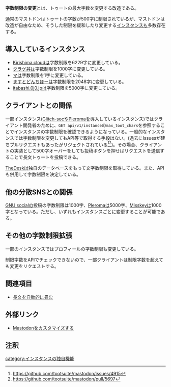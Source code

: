 '''字数制限の変更'''とは、トゥートの最大字数を変更する改造である。

通常のマストドンはトゥートの字数が500字に制限されているが、マストドンは改造が自由なため、そうした制限を緩和したり変更する[[インスタンス]]も多数存在する。

==導入しているインスタンス==

* [[Kirishima.cloud]]は字数制限を6229字に変更している。
* [[クラゲ丼]]は字数制限を1000字に変更している。
* [[マ]]は字数制限を1字に変更している。
* [[ますとどんちほー]]は字数制限を2048字に変更している。
* [[itabashi.0j0.jp]]は字数制限を5000字に変更している。

==クライアントとの関係==
一部インスタンス([[Glitch-soc]]や[[Pleroma]]を導入しているインスタンス)ではクライアント開発者のために、<code>GET api/v1/instance</code>の<code>max_toot_chars</code>を参照することでインスタンスの字数制限を確認できるようになっている。一般的なインスタンスでは字数制限を変更してもAPI等で取得する手段はない。(過去にIssuesが建ちプルリクエストもあったがリジェクトされている<ref>https://github.com/tootsuite/mastodon/issues/4915</ref><ref>https://github.com/tootsuite/mastodon/pull/5697</ref>)。その場合、クライアントの実装として500字オーバーをしても投稿ボタンを押せばリクエストを送信することで長文トゥートを投稿できる。

[[TheDesk]]は独自のデータベースをもって文字数制限を取得している。また、APIも併用して字数制限を決定している。

==他の分散SNSとの関係==
[[GNU social]]の投稿の字数制限は1000字、[[Pleroma]]は5000字、[[Misskey]]は1000字となっている。ただし、いずれもインスタンスごとに変更することが可能である。

==その他の字数制限拡張==

一部のインスタンスではプロフィールの字数制限も変更している。

制限字数をAPIでチェックできないので、一部クライアントは制限字数を超えても変更をリクエストする。
==関連項目==
* [[長文を自動的に畳む]]

==外部リンク==
* [https://qiita.com/Ress/items/064109cf36ea5437c3a1 Mastodonをカスタマイズする]
==注釈==
<references />
[[category:インスタンスの独自機能]]
{{DEFAULTSORT:しすうせいけんのへんこう}}